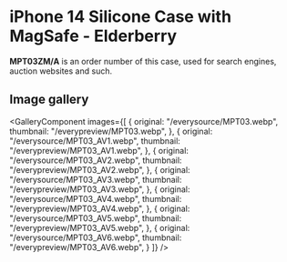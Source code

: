
# iPhone 14 Silicone Case with MagSafe - Elderberry

<Callout type='info' emoji='👉🏻'>**MPT03ZM/A** is an order number of this case, used for search engines, auction websites and such.</Callout>

## Image gallery

<GalleryComponent
    images={[
      {
        original: "/everysource/MPT03.webp",
        thumbnail: "/everypreview/MPT03.webp",
      },
      {
        original: "/everysource/MPT03_AV1.webp",
        thumbnail: "/everypreview/MPT03_AV1.webp",
      },
      {
        original: "/everysource/MPT03_AV2.webp",
        thumbnail: "/everypreview/MPT03_AV2.webp",
      },
      {
        original: "/everysource/MPT03_AV3.webp",
        thumbnail: "/everypreview/MPT03_AV3.webp",
      },
      {
        original: "/everysource/MPT03_AV4.webp",
        thumbnail: "/everypreview/MPT03_AV4.webp",
      },
      {
        original: "/everysource/MPT03_AV5.webp",
        thumbnail: "/everypreview/MPT03_AV5.webp",
      },
      {
        original: "/everysource/MPT03_AV6.webp",
        thumbnail: "/everypreview/MPT03_AV6.webp",
      }
    ]}
  />
